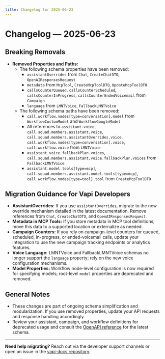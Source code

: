 ```yaml
---
title: Changelog for 2025-06-23
---
```


# Changelog — 2025-06-23

## Breaking Removals

- **Removed Properties and Paths:**
  - The following schema properties have been removed:
    - `assistantOverrides` from `Chat`, `CreateChatDTO`, `OpenAIResponsesRequest`
    - `metadata` from `McpTool`, `CreateMcpToolDTO`, `UpdateMcpToolDTO`
    - `callsCounterQueued`, `callsCounterScheduled`, `callsCounterInProgress`, `callsCounterEndedVoicemail` from `Campaign`
    - `language` from `LMNTVoice`, `FallbackLMNTVoice`
  - The following schema paths have been removed:
    - `call.workflow.nodes[type=conversation].model` from `WorkflowCustomModel` and `WorkflowGoogleModel`
    - All references to `assistant.voice`, `call.squad.members.assistant.voice`, `call.squad.members.assistantOverrides.voice`, `call.workflow.nodes[type=conversation].voice`, `call.workflow.voice` from `LMNTVoice`
    - `assistant.voice.fallbackPlan.voices`, `call.squad.members.assistant.voice.fallbackPlan.voices` from `FallbackLMNTVoice`
    - `assistant.model.tools[type=mcp]`, `call.squad.members.assistant.model.tools[type=mcp]`, `call.workflow.nodes[type=tool].tool` from `CreateMcpToolDTO`

## Migration Guidance for Vapi Developers

- **AssistantOverrides:** If you use `assistantOverrides`, migrate to the new override mechanism detailed in the latest documentation. Remove references from `Chat`, `CreateChatDTO`, and `OpenAIResponsesRequest`.
- **Metadata in MCP Tools:** If you store metadata in MCP tool definitions, move this data to a supported location or externalize as needed.
- **Campaign Counters:** If you rely on campaign-level counters for queued, scheduled, in-progress, or ended-voicemail calls, update your integration to use the new campaign tracking endpoints or analytics features.
- **Voice Language:** LMNTVoice and FallbackLMNTVoice schemas no longer support the `language` property; rely on the new voice configuration mechanisms.
- **Model Properties:** Workflow node-level configuration is now required for specifying models; root-level `model` properties are deprecated and removed.

## General Notes

- These changes are part of ongoing schema simplification and modularization. If you use removed properties, update your API requests and response handling accordingly.
- Review your assistant, campaign, and workflow definitions for deprecated usage and consult the [OpenAPI reference](../reference) for the latest schema.

---

**Need help migrating?**
Reach out via the developer support channels or open an issue in the [vapi-docs repository](https://github.com/quantstruct/vapi-docs/issues).
